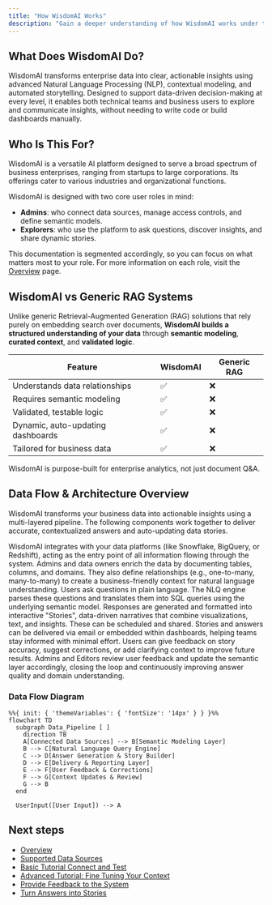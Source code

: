 ```yaml
---
title: "How WisdomAI Works"
description: "Gain a deeper understanding of how WisdomAI works under the hood, from data ingestion to delivering contextual answers and stories. This page explores the architecture of the platform, highlighting the components that power its natural language intelligence, reporting capabilities, and collaborative workflows."
---
```


## What Does WisdomAI Do?

WisdomAI transforms enterprise data into clear, actionable insights using advanced Natural Language Processing (NLP), contextual modeling, and automated storytelling. Designed to support data-driven decision-making at every level, it enables both technical teams and business users to explore and communicate insights, without needing to write code or build dashboards manually.

## Who Is This For?

WisdomAI is a versatile AI platform designed to serve a broad spectrum of business enterprises, ranging from startups to large corporations. Its offerings cater to various industries and organizational functions.

WisdomAI is designed with two core user roles in mind:

- **Admins**: who connect data sources, manage access controls, and define semantic models.
- **Explorers**: who use the platform to ask questions, discover insights, and share dynamic stories.

This documentation is segmented accordingly, so you can focus on what matters most to your role. For more information on each role, visit the [Overview](/getting-started/overview) page.

## WisdomAI vs Generic RAG Systems

Unlike generic Retrieval-Augmented Generation (RAG) solutions that rely purely on embedding search over documents, **WisdomAI builds a structured understanding of your data** through **semantic modeling**, **curated context**, and **validated logic**.

| **Feature**                       | **WisdomAI** | **Generic RAG** |
| --------------------------------- | ------------ | --------------- |
| Understands data relationships    | ✅            | ❌               |
| Requires semantic modeling        | ✅            | ❌               |
| Validated, testable logic         | ✅            | ❌               |
| Dynamic, auto-updating dashboards | ✅            | ❌               |
| Tailored for business data        | ✅            | ❌               |

WisdomAI is purpose-built for enterprise analytics, not just document Q&A.

## Data Flow & Architecture Overview

WisdomAI transforms your business data into actionable insights using a multi-layered pipeline. The following components work together to deliver accurate, contextualized answers and auto-updating data stories.

<Steps>
  <Step title="Connected Data Sources" stepNumber={1} titleSize="h3">
    WisdomAI integrates with your data platforms (like Snowflake, BigQuery, or Redshift), acting as the entry point of all information flowing through the system.
  </Step>
  <Step title="Semantic Modeling" stepNumber={2} titleSize="h3">
    Admins and data owners enrich the data by documenting tables, columns, and domains. They also define relationships (e.g., one-to-many, many-to-many) to create a business-friendly context for natural language understanding.
  </Step>
  <Step title="Natural Language Query (NLQ) Engine" stepNumber={3} titleSize="h3">
    Users ask questions in plain language. The NLQ engine parses these questions and translates them into SQL queries using the underlying semantic model.
  </Step>
  <Step title="Answer Generation and Story Builder" stepNumber={4} titleSize="h3">
    Responses are generated and formatted into interactive "Stories", data-driven narratives that combine visualizations, text, and insights. These can be scheduled and shared.
  </Step>
  <Step title="Delivery and Reporting Layer" stepNumber={5} titleSize="h3">
    Stories and answers can be delivered via email or embedded within dashboards, helping teams stay informed with minimal effort.
  </Step>
  <Step title="User Feedback and Corrections" stepNumber={6} titleSize="h3">
    Users can give feedback on story accuracy, suggest corrections, or add clarifying context to improve future results.
  </Step>
  <Step title="Context Updates and Review Loop" stepNumber={7} titleSize="h3">
    Admins and Editors review user feedback and update the semantic layer accordingly, closing the loop and continuously improving answer quality and domain understanding.
  </Step>
</Steps>

### Data Flow Diagram

```mermaid
%%{ init: { 'themeVariables': { 'fontSize': '14px' } } }%%
flowchart TD
  subgraph Data_Pipeline [ ]
    direction TB
    A[Connected Data Sources] --> B[Semantic Modeling Layer]
    B --> C[Natural Language Query Engine]
    C --> D[Answer Generation & Story Builder]
    D --> E[Delivery & Reporting Layer]
    E --> F[User Feedback & Corrections]
    F --> G[Context Updates & Review]
    G --> B
  end

  UserInput([User Input]) --> A
```

## Next steps

- [Overview](/getting-started/overview)
- [Supported Data Sources](/getting-started/supported-data-sources)
- [Basic Tutorial Connect and Test](/setting-up-wisdom-ai/basic-tutorial-connect-and-test)
- [Advanced Tutorial: Fine Tuning Your Context](/setting-up-wisdom-ai/advanced-tutorial-fine-tuning-your-context)
- [Provide Feedback to the System](/setting-up-wisdom-ai/provide-feedback-to-the-system)
- [Turn Answers into Stories](/using-wisdom-ai-everyday/turn-answers-into-stories)